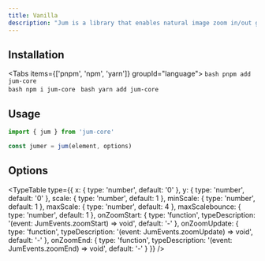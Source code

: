 ```yaml
---
title: Vanilla
description: "Jum is a library that enables natural image zoom in/out gestures."
---
```



## Installation
<Tabs items={['pnpm', 'npm', 'yarn']} groupId="language">
  <Tab value="pnpm">
    ```bash
    pnpm add jum-core
    ```  
  </Tab>
  <Tab value="npm">
    ```bash
    npm i jum-core
    ```
  </Tab>
  <Tab value="yarn">
    ```bash
    yarn add jum-core
    ```
  </Tab>
</Tabs>

## Usage
```js
import { jum } from 'jum-core'

const jumer = jum(element, options)
```

## Options
<TypeTable
  type={{
    x: {
      type: 'number',
      default: '0'
    },
    y: {
      type: 'number',
      default: '0'
    },
    scale: {
      type: 'number',
      default: 1
    },
    minScale: {
      type: 'number',
      default: 1
    },
    maxScale: {
      type: 'number',
      default: 4
    },
    maxScalebounce: {
      type: 'number',
      default: 1
    },
    onZoomStart: {
      type: 'function',
      typeDescription: '(event: JumEvents.zoomStart) => void',
      default: '-'
    },
    onZoomUpdate: {
      type: 'function',
      typeDescription: '(event: JumEvents.zoomUpdate) => void',
      default: '-'
    },
    onZoomEnd: {
      type: 'function',
      typeDescription: '(event: JumEvents.zoomEnd) => void',
      default: '-'
    }
  }}
/>